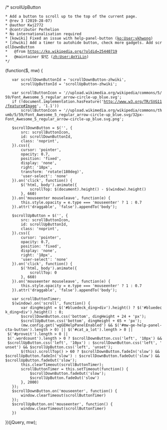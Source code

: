 /* scrollUpButton
 * Add a button to scroll up to the top of the current page.
 * @rev 3 (2019-28-07)
 * @author Kwj2772
 * @contributor Perhelion
 * No internationalisation required
 * [kowiki] Fixed an issue with help-panel-button ([[ko:User:ykhwong|ko:User:ykhwong]])
 * [zhwiki] Add a timer to autohide button, check more gadgets. Add scrollDownButton
 *   @from https://ko.wikipedia.org/?oldid=25440719
 *   @maintainer 安忆 ([[zh:User:AnYiLin|zh:User:AnYiLin]])
 */
(function($, mw) {
	var scrollDownButtonId = 'scrollDownButton-zhwiki',
		scrollUpButtonId = 'scrollUpButton-zhwiki';

	var scrollButtonIcon = '//upload.wikimedia.org/wikipedia/commons/5/59/Font_Awesome_5_regular_arrow-circle-up_blue.svg';
	if (!document.implementation.hasFeature('http://www.w3.org/TR/SVG11/feature#Image', '1.1'))
		scrollButtonIcon = '//upload.wikimedia.org/wikipedia/commons/thumb/5/59/Font_Awesome_5_regular_arrow-circle-up_blue.svg/32px-Font_Awesome_5_regular_arrow-circle-up_blue.svg.png';

	$scrollDownButton = $('<img>', {
		src: scrollButtonIcon,
		id: scrollDownButtonId,
		class: 'noprint',
	}).css({
		cursor: 'pointer',
		opacity: 0.7,
		position: 'fixed',
		display: 'none',
		right: '18px',
		transform: 'rotate(180deg)',
		'user-select': 'none'
	}).on('click', function() {
		$('html, body').animate({
			scrollTop: $(document).height() - $(window).height()
		}, 660)
	}).on('mouseenter mouseleave', function(e) {
		this.style.opacity = e.type === 'mouseenter' ? 1 : 0.7
	}).attr('draggable', 'false').appendTo('body');

	$scrollUpButton = $('<img>', {
		src: scrollButtonIcon,
		id: scrollUpButtonId,
		class: 'noprint',
	}).css({
		cursor: 'pointer',
		opacity: 0.7,
		position: 'fixed',
		display: 'none',
		right: '18px',
		'user-select': 'none'
	}).on('click', function() {
		$('html, body').animate({
			scrollTop: 0
		}, 660)
	}).on('mouseenter mouseleave', function(e) {
		this.style.opacity = e.type === 'mouseenter' ? 1 : 0.7
	}).attr('draggable', 'false').appendTo('body');

	var scrollButtonTimer;
	$(window).on('scroll', function() {
		var dingHeight = $('#bluedeck_ding>div').height() ? $('#bluedeck_ding>div').height() : 0;
		$scrollDownButton.css('bottom', dingHeight + 24 + 'px');
		$scrollUpButton.css('bottom', dingHeight + 65 + 'px');
		(mw.config.get('wgGEHelpPanelEnabled') && $('#mw-ge-help-panel-cta-button').length > 0) || $('#cat_a_lot').length > 0 || $('#proveit').length > 0 || $('.wordcount').length > 0 ? $scrollDownButton.css('left', '10px') && $scrollUpButton.css('left', '10px') : $scrollDownButton.css('left', 'unset') && $scrollUpButton.css('left', 'unset');
		$(this).scrollTop() > 60 ? $scrollDownButton.fadeIn('slow') && $scrollUpButton.fadeIn('slow') : $scrollDownButton.fadeOut('slow') && $scrollUpButton.fadeOut('slow');
		this.clearTimeout(scrollButtonTimer);
		scrollButtonTimer = this.setTimeout(function() {
			$scrollDownButton.fadeOut('slow');
			$scrollUpButton.fadeOut('slow')
		}, 2000)
	});
	$scrollDownButton.on('mouseenter', function() {
		window.clearTimeout(scrollButtonTimer)
	});
	$scrollUpButton.on('mouseenter', function() {
		window.clearTimeout(scrollButtonTimer)
	})
})(jQuery, mw);